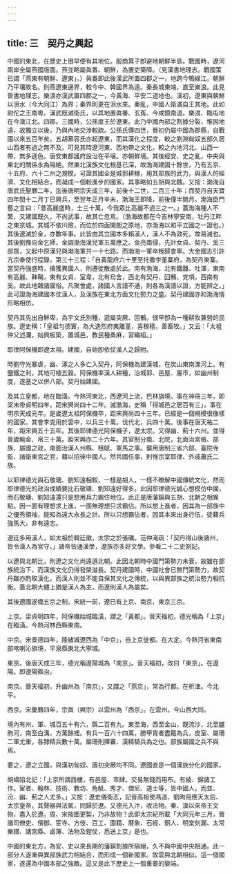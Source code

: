 ```yaml
---
---
---
```

title: 三　契丹之興起
---




中國的東北，在歷史上很早便有其地位。殷商箕子卽避地朝鮮半島。戰國時，遼河兩岸全屬燕國版圖。燕並略屬眞番、朝鮮，為置吏築障。（見漢書地理志。戰國策已謂「燕東有朝鮮、遼東」。）眞番即此後漢武所置四郡之一，地跨今鴨綠江。朝鮮乃平壤故名。則燕遼東邊界，較今中、韓國界為遠。秦長城東端，直至樂浪。此見晉書地理志。樂浪亦漢武置四郡之一，今黃海、平安二道地也。漢初，遼東與朝鮮以浿水（今大同江）為界；秦界則更在浿水來。秦亂，中國人衛滿自王其地。此如尉佗之王南粵。漢武旣滅衛氏，以其地置眞番、玄菟、今咸鏡南道。樂浪、臨屯地在今漢江北。四郡。三國時，公孫度王於遼東。此乃中國內部之割據分裂，惟因地遠，故獨立以後，乃與內地交涉較疏。公孫氏傳四世，晉初仍屬中國為郡縣，自戰國以來五百年矣。五胡慕容氏亦起遼東，而其漢化之程度，較之劉淵匈奴五部久居山西者有過之無不及。可見其時遼河東、西地帶之文化，較之內地河北、山西一帶，無多遜色。唐安東都護府設治在平壌。亦朝鮮境。其後經安、史之亂，中央與東北的關係永為隔絶。然東北漢族文化根基已深，故渤海建國十餘世，乃有五京、十五府、六十二州之規模。可證其國全是城郭耕稼，用其部族的武力，與漢人的經濟、文化相結合，而凝成一個較進步的國家。其事略如五胡與北魏。又按：渤海自唐武氏聖曆二年，迄後唐明宗天成三年，前後十二世，二百三十年；而契丹自天寶四年閏十二月丁巳興兵，至翌年正月辛未，渤海王即降，前後僅半閱月。渤海臣門藝之言曰：「昔高麗盛時，士三十萬，今我眾比高麗不過三之一。」蓋渤海種人不繁，又建國既久，不尚武事，故其亡忽焉。（渤海故都在今吉林寧安南，牡丹江畔之東京城。其城不依川險，而位於四面開朗之原地，亦渤海以和平立國之一證也。）其後遼滅於金，亦數年事。此皆由其立國本多賴漢人，漢人不為效死，故易滅也。其後劉豫向金乞師，金調渤海漢兒軍五萬應之。金亮南侵，先計女貞、契丹、奚三部眾，又起中原漢兒與渤海軍共一十七路。而渤海一軍卒叛歸會寧。大金國志引許亢宗奉使行程錄，第三十三程：「自黃龍府六十里至托撒孛堇寨府，為契丹東寨。當契丹強盛時，擒獲異國人，則遷徙散處於此。南有渤海，北有鐵離、吐渾，東南有高麗、靺鞨，東有女貞、室韋，北有烏舍，西北有契丹、回鶻、党項，西南有奚。故此地雜諸國俗。凡聚會處，諸國人言語不通，則各為漢語以證，方能辨之。」此可證渤海建國本仗漢人，及漢族在東北方面文化勢力之盛。契丹建國亦和渤海情形略相仿。

契丹其先出自鮮卑，為宇文氏別種，遞屬突厥、回鶻。很早卽為一種耕牧兼營的民族。遼史稱：「皇祖勻德實，為大迭烈府夷離堇，喜稼穡，善畜牧。」又云：「太袓仲父述瀾，始興板築，置城邑，教民種桑麻，習織組。」

耶律阿保機即遼太祖。建國，自始卽依仗漢人之歸附。

時劉守光暴虐，幽、涿之人多亡入契丹，阿保機為建漢城，在炭山東南濼河上。有鹽鐵之利，其地可植五穀。阿保機率漢人耕種，治城郭、邑屋、廛市，如幽州制度，遂基之以併八部。契丹始建國。

及其立皇都，地在臨潢。今熱河東北，西遼河上流，巴林旗境。事在神冊三年，即梁末帝貞明四年，距宋興尚四十二年。滅渤海，史稱「得城邑之居百有三」，事在明宗天成元年。是歲遼太祖阿保機卒，距宋興尚四十三年。已經是一個規模很像樣的國家。其會李克用於雲中，以兵三十萬。伐代北，兵四十萬。後事在唐天祐二年，距宋興五十五年。其後耶律德光阿保機子，遼太宗。又得幽、薊十六州。並得晉歲輸金、帛三十萬。距宋興亦二十六年。其官制分南、北院，北面治宮帳、部族、屬國之政，南面治漢人州縣、租賦、軍馬之事。襲用唐制三省六部、臺院寺監、諸衛東宮之官，藉以招徠中國人。然共國任事，則惟宗室耶律、外戚蕭氏二族。

以耶律德光與石敬瑭、劉知遠相較，一樣是胡人，一樣不瞭解中國傳統文化，然而耶律德光的政治成績要比石敬瑭、劉知遠好得多。此因耶律德光誠心想模仿中國，而石敬瑭、劉知遠還只是想用兵力霸住地位。此正是唐藩鎭與五胡、北朝之相異點。因一面有理想求上進，一面無理想只求霸佔。所以想上進者，因其為一部族中之優秀領袖，能知為遠大永長之計。所以只想霸佔者，因其本來出身行伍，徒藉兵強馬大，非有遠志。

遼廷多用漢人，如太祖於韓廷徽，太宗之於張礪。范仲淹疏：「契丹得山後諸州，皆令漢人為官守。」諸帝皆通漢學，遼族亦多好文學。參看二十二史劄記。

以遼與北朝比，則遼之文化尚遠遜北朝。此因北朝時中國門第勢力未衰，故雖在部族統治下，而漢族文化仍得發榮滋長。契丹建國時，中國社會已無門第勢力，故契丹雖亦酌取漢化，而漢人則並不能自保其文化之傳統，以與異部族之統治勢力相抗衡。蓋北朝大體上猶是漢人為主，而遼則漢人為屬矣。

其後遼國遂備五京之制。宋統一前，遼已有上京、南京、東京三京。

上京。梁貞明四年，阿保機始城臨潢，謂之「黃都」。晉天福初，德光稱為「上京」在臨潢。今熱河林西縣東南。

中京。宋景德四年，隆緒城遼西為「中京」，自上京徙都。在大定。今熱河省東南部喀喇沁旗境，平泉縣東北大寧城。

東京。後唐天成三年，德光稱遼陽城為「南京」。晉天福初，改曰「東京」。在遼陽。即遼陽縣治。

南京。晉天福初，升幽州為「南京」，又謂之「燕京」，常為行都。在析津。今北平。

西京。宋慶曆四年，宗眞（興宗）以雲州為「西京」。在雲州。今山西大同。

境內有州、軍、城百五十有六，縣二百有九。東至海，西至金山，既流沙，北至臚朐河，南至白溝，方萬餘裡。有兵一百六十四萬，勝甲胄者盡籍為兵，皮室、屬珊二軍尤重，各隸精兵數十萬。屬珊則擇蕃、漢精騎兵為之也。部族屬國之兵不與焉。

要之，遼之立國，與漢初匈奴、唐初突厥均不同。遼國直是一個漢族分化的國家。

胡嶠陷北記：「上京所謂西樓，有邑屋、市肆。交易無錢而用布。有綾、錦諸工作。宦者、翰林、技術、教坊、角觗、秀才、僧尼、道士等，皆中國人，而並、汾、幽、薊之人尤多。」又按：遼史儀衛志，記晉高祖使馮道、劉昫冊應天太后、太宗皇帝，其聲器與法駕，同歸於遼。又德光入汴，收法物。秦、漢以來帝王文物，盡入於遼。周、宋按圖更製，乃非故物？此即太宗紀所載「大同元年三月，晉諸司僚吏、儐御、宦寺、方伎、百工、圖籍、曆象、石經、銅人、明堂刻漏、太常樂譜、諸宮縣、鹵簿、法物及鎧仗，悉送上京」是也。

中國的東北方，為安、史以來長期的藩鎭割據所隔絕，久不與中國中央相通。此一部分人遂漸與異部族武力相結合，而形成一個新國家。故雲與北朝相似。這一個國家，遂還為中國本部之強敵。這又是此下歷史上一個重要的變端。